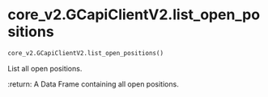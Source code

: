 # core_v2.GCapiClientV2.list_open_positions { #pygcapi.core_v2.GCapiClientV2.list_open_positions }

```python
core_v2.GCapiClientV2.list_open_positions()
```

List all open positions.

:return: A Data Frame containing all open positions.